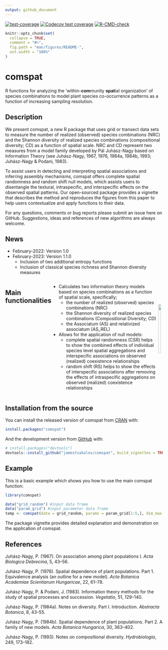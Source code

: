 ```yaml
---
output: github_document
---
```

<!-- badges: start -->
[![test-coverage](https://github.com/jamestsakalos/comspat/workflows/test-coverage/badge.svg)](https://github.com/jamestsakalos/comspat/actions)
[![Codecov test coverage](https://codecov.io/gh/jamestsakalos/comspat/branch/master/graph/badge.svg)](https://app.codecov.io/gh/jamestsakalos/comspat?branch=master)
[![R-CMD-check](https://github.com/jamestsakalos/comspat/workflows/R-CMD-check/badge.svg)](https://github.com/jamestsakalos/comspat/actions)
<!-- badges: end -->

<!-- README.md is generated from README.Rmd. Please edit that file -->

```r
knitr::opts_chunk$set(
  collapse = TRUE,
  comment = "#>",
  fig.path = "man/figures/README-",
  out.width = "100%"
)
```

# comspat

R functions for analyzing the ‘within-**com**munity **spat**ial organization’ of
species combinations to model plant species co-occurrence patterns as a function
of increasing sampling resolution.

## Description

We present comspat, a new R package that uses grid or transect data sets to measure
the number of realized (observed) species combinations (NRC) and the Shannon diversity
of realized species combinations (compositional diversity; CD) as a function of
spatial scale. NRC and CD represent two measures from a model family developed
by Pál Juhász-Nagy based on Information Theory (see Juhász-Nagy, 1967, 1976,
1984a, 1984b, 1993; Juhász-Nagy & Podani, 1983).

To assist users in detecting and interpreting spatial associations and inferring
assembly mechanisms, comspat offers complete spatial randomness and random shift
null models, which assists users to disentangle the textural, intraspecific, and
interspecific effects on the observed spatial patterns. Our open-sourced package
provides a vignette that describes the method and reproduces the figures from this
paper to help users contextualize and apply functions to their data. 

For any questions, comments or bug reports please submit an issue here on GitHub.
Suggestions, ideas and references of new algorithms are always welcome.

## News

* February-2022: Version 1.0
* February-2023: Version 1.1.0
  * Inclusion of two additional entropy functions
  * Inclusion of classical species richness and Shannon diversity measures

:::: {style="display: flex;"}

::: {}

## Main functionalities

* Calculates two information theory models based on species combinations as
a function of spatial scale, specifically;
  * the number of realized (observed) species combinations (NRC)
  * the Shannon diversity of realized species combinations (Compositional Diversity; CD)
  * the Associatum (AS) and relativized associatum (AS_REL)
* Allows for the application of null models:
  * complete spatial randomness (CSR) helps to show the combined effects of 
  individual species level spatial aggregations and interspecific associations
  on observed (realized) coexistence relationships
  * random shift (RS) helps to show the effects of interspecific associations after
  removing the effects of intraspecific aggregations on observed (realized)
  coexistence relationships

:::

::: {}
 
<br />
<br />
<br />

<center>
![](https://github.com/jamestsakalos/ComSpat/blob/master/vignettes/Animation_3_Steps.gif?raw=true){width="65%"}
</center>

:::

::::

## Installation from the source

You can install the released version of comspat from [CRAN](https://CRAN.R-project.org) with:

``` r
install.packages("comspat")
```

And the development version from [GitHub](https://github.com/jamestsakalos/comspat) with:

``` r
# install.packages("devtools")
devtools::install_github("jamestsakalos/comspat", build_vignettes = TRUE)
```
## Example

This is a basic example which shows you how to use the main comspat function:

```r
library(comspat)

data("grid_random") #input data frame
data("param_grid") #input parameter data frame
temp <- comspat(data = grid_random, params = param_grid[1:5,], dim_max = 64, type = "Grid")

```

The package vignette provides detailed explanation and demonstration on
the application of comspat.

## References

Juhász-Nagy, P. (1967). On association among plant populations I. *Acta Biologica Debrecina*, 5, 43–56.

Juhász-Nagy, P. (1976). Spatial dependence of plant populations. Part 1. Equivalence analysis (an outline for a new model). *Acta Botanica Academiae Scientiarum Hungaricae*, 22, 61–78.

Juhász-Nagy, P. & Podani, J. (1983). Information theory methods for the study of spatial processes and succession. *Vegetatio*, 51, 129–140.

Juhász-Nagy, P. (1984a). Notes on diversity. Part I. Introduction. *Abstracta Botanica*,
8, 43–55.

Juhász-Nagy, P. (1984b). Spatial dependence of plant populations. Part 2. A family of new models. *Acta Botanica Hungarica*, 30, 363–402.

Juhász-Nagy, P. (1993). Notes on compositional diversity. *Hydrobiologia*, 249, 173–182.
